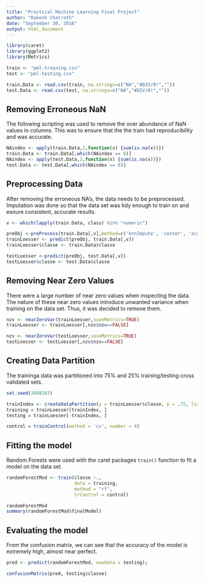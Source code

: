 ```yaml
---
title: "Practical Machine Learning Final Project"
author: "Rakesh Chatrath"
date: "September 30, 2016"
output: html_document
---
```


```r
library(caret)
library(ggplot2)
library(Metrics)

train <- "pml-training.csv"
test <- "pml-testing.csv"

train.Data <- read.csv(train, na.strings=c("NA","#DIV/0!",""))
test.Data <- read.csv(test, na.strings=c("NA","#DIV/0!",""))
```

## Removing Erroneous NaN 
The following scripting was used to remove the over abundance of NaN values in columns. This was to ensure that the the train had reproducibility and was accurate. 
```r
NAindex <- apply(train.Data,2,function(x) {sum(is.na(x))}) 
train.Data <- train.Data[,which(NAindex == 0)]
NAindex <- apply(test.Data,2,function(x) {sum(is.na(x))}) 
test.Data <- test.Data[,which(NAindex == 0)]
```

## Preprocessing Data
After removing the erroneous NA's, the data needs to be preprocessed. Imputation was done so that the data set was tidy enough to train on and esnure consistent, accurate results. 
```r
v <- which(lapply(train.Data, class) %in% "numeric")

preObj <-preProcess(train.Data[,v],method=c('knnImpute', 'center', 'scale'))
trainLoesser <- predict(preObj, train.Data[,v])
trainLoesser$classe <- train.Data$classe

testLoesser <-predict(preObj, test.Data[,v])
testLoesser$classe <- test.Data$classe
```

## Removing Near Zero Values
There were a large number of near zero values when inspecting the data. The nature of these near zero values introduce unwanted variance when training on the data set. Thus, it was decided to remove them. 

```r
nzv <- nearZeroVar(trainLoesser,saveMetrics=TRUE)
trainLoesser <- trainLoesser[,nzv$nzv==FALSE]

nzv <- nearZeroVar(testLoesser,saveMetrics=TRUE)
testLoesser <- testLoesser[,nzv$nzv==FALSE]
```

## Creating Data Partition
The traininga data was partitioned into 75% and 25% training/testing cross validated sets. 

```r
set.seed(3888383)

trainIndex <- createDataPartition(y = trainLoesser$classe, p = .75, list = FALSE)
training = trainLoesser[trainIndex, ]
testing = trainLoesser[-trainIndex, ]

control = trainControl(method = 'cv', number = 4)
```

## Fitting the model 
Random Forests were used with the caret packages `train()` function to fit a model on the data set. 
```r
randomForestMod <- train(classe ~.,
                         data = training,
                         method = "rf",
                         trControl = control)
```

```r
randomForestMod
summary(randomForestMod$finalModel)
```

## Evaluating the model
From the confusion matrix, we can see that the accuracy of the model is extremely high, almost near perfect. 
```r
pred <- predict(randomForestMod, newdata = testing); 

confusionMatrix(pred, testing$classe)
```


